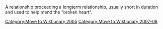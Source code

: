[[Category:Move to Wiktionary 2005]]
[[Category:Move to Wiktionary 2007-08]]

A relationship proceeding a longterm relationship, usually short in duration and used to help mend the "broken heart".